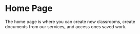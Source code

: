 # Home Page

The home page is where you can create new classrooms, create documents from our services, and access ones saved work.
